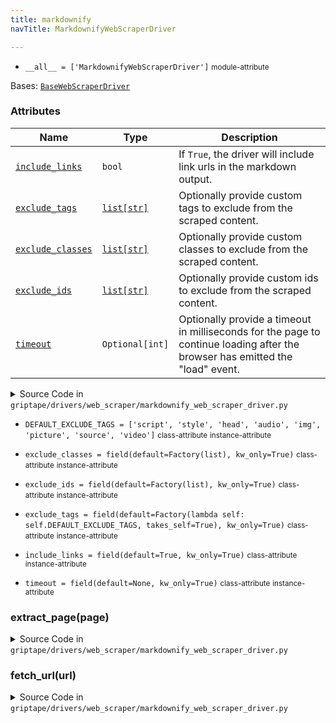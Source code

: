 ```yaml
---
title: markdownify
navTitle: MarkdownifyWebScraperDriver

---
```


-   `__all__ = ['MarkdownifyWebScraperDriver']` <small>module-attribute</small>  <span id="griptape.drivers.web_scraper.markdownify.__all__"></span> 

<span id="griptape.drivers.web_scraper.markdownify.MarkdownifyWebScraperDriver"></span>

Bases:
 [`BaseWebScraperDriver`](./#griptape.drivers.web_scraper.BaseWebScraperDriver "BaseWebScraperDriver (griptape.drivers.web_scraper.BaseWebScraperDriver)")

### Attributes

| Name                                                                                                                                                                                                                                                                                                                                                                                                                             | Type                                                                                                              | Description                                                                                                                        |
| -------------------------------------------------------------------------------------------------------------------------------------------------------------------------------------------------------------------------------------------------------------------------------------------------------------------------------------------------------------------------------------------------------------------------------- | ----------------------------------------------------------------------------------------------------------------- | ---------------------------------------------------------------------------------------------------------------------------------- |
| <a href="markdownify.mdx#griptape.drivers.web_scraper.markdownify.MarkdownifyWebScraperDriver.include_links" title="include_links = field(default=True, kw_only=True)           class-attribute       instance-attribute    (griptape.drivers.web_scraper.markdownify.MarkdownifyWebScraperDriver.include_links)"><code class="language-python">include_links</code></a>                                                         | `bool`                                                                                                            | If `True`, the driver will include link urls in the markdown output.<br/>                                                          |
| <a href="markdownify.mdx#griptape.drivers.web_scraper.markdownify.MarkdownifyWebScraperDriver.exclude_tags" title="exclude_tags = field(default=Factory(lambda self: self.DEFAULT_EXCLUDE_TAGS, takes_self=True), kw_only=True)           class-attribute       instance-attribute    (griptape.drivers.web_scraper.markdownify.MarkdownifyWebScraperDriver.exclude_tags)"><code class="language-python">exclude_tags</code></a> | <a href="../../../data/artifacts.mdx#list" title="List (list)"><code class="language-python">list[str]</code></a> | Optionally provide custom tags to exclude from the scraped content.<br/>                                                           |
| <a href="markdownify.mdx#griptape.drivers.web_scraper.markdownify.MarkdownifyWebScraperDriver.exclude_classes" title="exclude_classes = field(default=Factory(list), kw_only=True)           class-attribute       instance-attribute    (griptape.drivers.web_scraper.markdownify.MarkdownifyWebScraperDriver.exclude_classes)"><code class="language-python">exclude_classes</code></a>                                        | <a href="../../../data/artifacts.mdx#list" title="List (list)"><code class="language-python">list[str]</code></a> | Optionally provide custom classes to exclude from the scraped content.<br/>                                                        |
| <a href="markdownify.mdx#griptape.drivers.web_scraper.markdownify.MarkdownifyWebScraperDriver.exclude_ids" title="exclude_ids = field(default=Factory(list), kw_only=True)           class-attribute       instance-attribute    (griptape.drivers.web_scraper.markdownify.MarkdownifyWebScraperDriver.exclude_ids)"><code class="language-python">exclude_ids</code></a>                                                        | <a href="../../../data/artifacts.mdx#list" title="List (list)"><code class="language-python">list[str]</code></a> | Optionally provide custom ids to exclude from the scraped content.<br/>                                                            |
| <a href="markdownify.mdx#griptape.drivers.web_scraper.markdownify.MarkdownifyWebScraperDriver.timeout" title="timeout = field(default=None, kw_only=True)           class-attribute       instance-attribute    (griptape.drivers.web_scraper.markdownify.MarkdownifyWebScraperDriver.timeout)"><code class="language-python">timeout</code></a>                                                                                 | `Optional[int]`                                                                                                   | Optionally provide a timeout in milliseconds for the page to continue loading after the browser has emitted the "load" event.<br/> |

<details><summary>Source Code in <code>griptape&#47;drivers&#47;web_scraper&#47;markdownify_web_scraper_driver.py</code></summary>

```python
@define
class MarkdownifyWebScraperDriver(BaseWebScraperDriver):
    """Driver to scrape a webpage and return the content in markdown format.

    As a prerequisite to using MarkdownifyWebScraperDriver, you need to install the browsers used by
    playwright. You can do this by running: `poetry run playwright install`.
    For more details about playwright, see https://playwright.dev/python/docs/library.

    Attributes:
        include_links: If `True`, the driver will include link urls in the markdown output.
        exclude_tags: Optionally provide custom tags to exclude from the scraped content.
        exclude_classes: Optionally provide custom classes to exclude from the scraped content.
        exclude_ids: Optionally provide custom ids to exclude from the scraped content.
        timeout: Optionally provide a timeout in milliseconds for the page to continue loading after
            the browser has emitted the "load" event.
    """

    DEFAULT_EXCLUDE_TAGS = ["script", "style", "head", "audio", "img", "picture", "source", "video"]

    include_links: bool = field(default=True, kw_only=True)
    exclude_tags: list[str] = field(
        default=Factory(lambda self: self.DEFAULT_EXCLUDE_TAGS, takes_self=True),
        kw_only=True,
    )
    exclude_classes: list[str] = field(default=Factory(list), kw_only=True)
    exclude_ids: list[str] = field(default=Factory(list), kw_only=True)
    timeout: Optional[int] = field(default=None, kw_only=True)

    def fetch_url(self, url: str) -> str:
        sync_playwright = import_optional_dependency("playwright.sync_api").sync_playwright

        with sync_playwright() as p, p.chromium.launch(headless=True) as browser:
            page = browser.new_page()

            def skip_loading_images(route: Any) -> Any:
                if route.request.resource_type == "image":
                    return route.abort()
                route.continue_()
                return None

            page.route("**/*", skip_loading_images)

            page.goto(url)

            # Some websites require a delay before the content is fully loaded
            # even after the browser has emitted "load" event.
            if self.timeout:
                page.wait_for_timeout(self.timeout)

            content = page.content()

            if not content:
                raise Exception("can't access URL")

            return content

    def extract_page(self, page: str) -> TextArtifact:
        bs4 = import_optional_dependency("bs4")
        markdownify = import_optional_dependency("markdownify")
        include_links = self.include_links

        # Custom MarkdownConverter to optionally linked urls. If include_links is False only
        # the text of the link is returned.
        class OptionalLinksMarkdownConverter(markdownify.MarkdownConverter):
            def convert_a(self, el: Any, text: str, parent_tags: Any) -> str:
                if include_links:
                    return super().convert_a(el, text, parent_tags)
                return text

        soup = bs4.BeautifulSoup(page, "html.parser")

        # Remove unwanted elements
        exclude_selector = ",".join(
            self.exclude_tags + [f".{c}" for c in self.exclude_classes] + [f"#{i}" for i in self.exclude_ids],
        )
        if exclude_selector:
            for s in soup.select(exclude_selector):
                s.extract()

        text = OptionalLinksMarkdownConverter().convert_soup(soup)

        # Remove leading and trailing whitespace from the entire text
        text = text.strip()

        # Remove trailing whitespace from each line
        text = re.sub(r"[ \t]+$", "", text, flags=re.MULTILINE)

        # Indent using 2 spaces instead of tabs
        text = re.sub(r"(\n?\s*?)\t", r"\1  ", text)

        # Remove triple+ newlines (keep double newlines for paragraphs)
        text = re.sub(r"\n\n+", "\n\n", text)

        return TextArtifact(text)
```

</details>

-   `DEFAULT_EXCLUDE_TAGS = ['script', 'style', 'head', 'audio', 'img', 'picture', 'source', 'video']` <small>class-attribute</small> <small>instance-attribute</small>  <span id="griptape.drivers.web_scraper.markdownify.MarkdownifyWebScraperDriver.DEFAULT_EXCLUDE_TAGS"></span> 

-   `exclude_classes = field(default=Factory(list), kw_only=True)` <small>class-attribute</small> <small>instance-attribute</small>  <span id="griptape.drivers.web_scraper.markdownify.MarkdownifyWebScraperDriver.exclude_classes"></span> 

-   `exclude_ids = field(default=Factory(list), kw_only=True)` <small>class-attribute</small> <small>instance-attribute</small>  <span id="griptape.drivers.web_scraper.markdownify.MarkdownifyWebScraperDriver.exclude_ids"></span> 

-   `exclude_tags = field(default=Factory(lambda self: self.DEFAULT_EXCLUDE_TAGS, takes_self=True), kw_only=True)` <small>class-attribute</small> <small>instance-attribute</small>  <span id="griptape.drivers.web_scraper.markdownify.MarkdownifyWebScraperDriver.exclude_tags"></span> 

-   `include_links = field(default=True, kw_only=True)` <small>class-attribute</small> <small>instance-attribute</small>  <span id="griptape.drivers.web_scraper.markdownify.MarkdownifyWebScraperDriver.include_links"></span> 

-   `timeout = field(default=None, kw_only=True)` <small>class-attribute</small> <small>instance-attribute</small>  <span id="griptape.drivers.web_scraper.markdownify.MarkdownifyWebScraperDriver.timeout"></span> 

<span id="griptape.drivers.web_scraper.markdownify.MarkdownifyWebScraperDriver.extract_page"></span>

### extract_page(page)

<details><summary>Source Code in <code>griptape&#47;drivers&#47;web_scraper&#47;markdownify_web_scraper_driver.py</code></summary>

```python
def extract_page(self, page: str) -> TextArtifact:
    bs4 = import_optional_dependency("bs4")
    markdownify = import_optional_dependency("markdownify")
    include_links = self.include_links

    # Custom MarkdownConverter to optionally linked urls. If include_links is False only
    # the text of the link is returned.
    class OptionalLinksMarkdownConverter(markdownify.MarkdownConverter):
        def convert_a(self, el: Any, text: str, parent_tags: Any) -> str:
            if include_links:
                return super().convert_a(el, text, parent_tags)
            return text

    soup = bs4.BeautifulSoup(page, "html.parser")

    # Remove unwanted elements
    exclude_selector = ",".join(
        self.exclude_tags + [f".{c}" for c in self.exclude_classes] + [f"#{i}" for i in self.exclude_ids],
    )
    if exclude_selector:
        for s in soup.select(exclude_selector):
            s.extract()

    text = OptionalLinksMarkdownConverter().convert_soup(soup)

    # Remove leading and trailing whitespace from the entire text
    text = text.strip()

    # Remove trailing whitespace from each line
    text = re.sub(r"[ \t]+$", "", text, flags=re.MULTILINE)

    # Indent using 2 spaces instead of tabs
    text = re.sub(r"(\n?\s*?)\t", r"\1  ", text)

    # Remove triple+ newlines (keep double newlines for paragraphs)
    text = re.sub(r"\n\n+", "\n\n", text)

    return TextArtifact(text)
```

</details>

<span id="griptape.drivers.web_scraper.markdownify.MarkdownifyWebScraperDriver.fetch_url"></span>

### fetch_url(url)

<details><summary>Source Code in <code>griptape&#47;drivers&#47;web_scraper&#47;markdownify_web_scraper_driver.py</code></summary>

```python
def fetch_url(self, url: str) -> str:
    sync_playwright = import_optional_dependency("playwright.sync_api").sync_playwright

    with sync_playwright() as p, p.chromium.launch(headless=True) as browser:
        page = browser.new_page()

        def skip_loading_images(route: Any) -> Any:
            if route.request.resource_type == "image":
                return route.abort()
            route.continue_()
            return None

        page.route("**/*", skip_loading_images)

        page.goto(url)

        # Some websites require a delay before the content is fully loaded
        # even after the browser has emitted "load" event.
        if self.timeout:
            page.wait_for_timeout(self.timeout)

        content = page.content()

        if not content:
            raise Exception("can't access URL")

        return content
```

</details>
